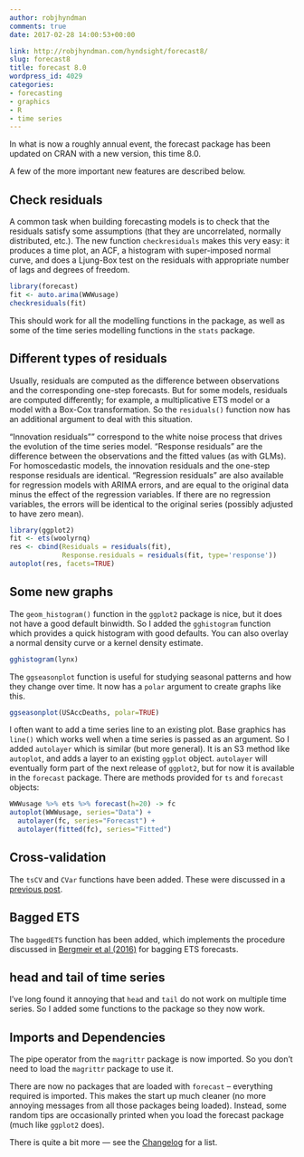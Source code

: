 ```yaml
---
author: robjhyndman
comments: true
date: 2017-02-28 14:00:53+00:00

link: http://robjhyndman.com/hyndsight/forecast8/
slug: forecast8
title: forecast 8.0
wordpress_id: 4029
categories:
- forecasting
- graphics
- R
- time series
---
```


In what is now a roughly annual event, the forecast package has been updated on CRAN with a new version, this time 8.0.

A few of the more important new features are described below.



## Check residuals


A common task when building forecasting models is to check that the residuals satisfy some assumptions (that they are uncorrelated, normally distributed, etc.). The new function `checkresiduals` makes this very easy: it produces a time plot, an ACF, a histogram with super-imposed normal curve, and does a Ljung-Box test on the residuals with appropriate number of lags and degrees of freedom.

```r
library(forecast)    
fit <- auto.arima(WWWusage)
checkresiduals(fit)
```


This should work for all the modelling functions in the package, as well as some of the time series modelling functions in the `stats` package.



## Different types of residuals



Usually, residuals are computed as the difference between observations and the corresponding one-step forecasts. But for some models, residuals are computed differently; for example, a multiplicative ETS model or a model with a Box-Cox transformation. So the `residuals()` function now has an additional argument to deal with this situation.

“Innovation residuals”" correspond to the white noise process that drives the evolution of the time series model. “Response residuals” are the difference between the observations and the fitted values (as with GLMs). For homoscedastic models, the innovation residuals and the one-step response residuals are identical. “Regression residuals” are also available for regression models with ARIMA errors, and are equal to the original data minus the effect of the regression variables. If there are no regression variables, the errors will be identical to the original series (possibly adjusted to have zero mean).

```r
library(ggplot2)
fit <- ets(woolyrnq)
res <- cbind(Residuals = residuals(fit), 
             Response.residuals = residuals(fit, type='response'))
autoplot(res, facets=TRUE)
```



## Some new graphs



The `geom_histogram()` function in the `ggplot2` package is nice, but it does not have a good default binwidth. So I added the `gghistogram` function which provides a quick histogram with good defaults. You can also overlay a normal density curve or a kernel density estimate.

```r
gghistogram(lynx)
```

The `ggseasonplot` function is useful for studying seasonal patterns and how they change over time. It now has a `polar` argument to create graphs like this.

```r
ggseasonplot(USAccDeaths, polar=TRUE)
```


I often want to add a time series line to an existing plot. Base graphics has `line()` which works well when a time series is passed as an argument. So I added `autolayer` which is similar (but more general). It is an S3 method like `autoplot`, and adds a layer to an existing `ggplot` object. `autolayer` will eventually form part of the next release of `ggplot2`, but for now it is available in the `forecast` package. There are methods provided for `ts` and `forecast` objects:

```r
WWWusage %>% ets %>% forecast(h=20) -> fc
autoplot(WWWusage, series="Data") + 
  autolayer(fc, series="Forecast") + 
  autolayer(fitted(fc), series="Fitted")
```

## Cross-validation



The `tsCV` and `CVar` functions have been added. These were discussed in a [previous post](http://robjhyndman.com/hyndsight/tscv/).



## Bagged ETS



The `baggedETS` function has been added, which implements the procedure discussed in [Bergmeir et al (2016)](http://robjhyndman.com/papers/bagging-ets/) for bagging ETS forecasts.



## head and tail of time series



I’ve long found it annoying that `head` and `tail` do not work on multiple time series. So I added some functions to the package so they now work.



## Imports and Dependencies



The pipe operator from the `magrittr` package is now imported. So you don’t need to load the `magrittr` package to use it.

There are now no packages that are loaded with `forecast` – everything required is imported. This makes the start up much cleaner (no more annoying messages from all those packages being loaded). Instead, some random tips are occasionally printed when you load the forecast package (much like `ggplot2` does).

There is quite a bit more — see the [Changelog](https://github.com/robjhyndman/forecast/blob/master/ChangeLog) for a list.
